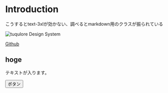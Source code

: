 
<Meta title="Overview/Introduction" />

# Introduction

<p class="text-3xl font-bold text-center">
  こうするとtext-3xlが効かない、調べるとmarkdown用のクラスが振られている
</p>

![tuqulore Design System](static/media/stories/assets/Cover.png)

<i class="fab fa-github"></i>

[Github](https://github.com/tuqulore/tuqulore-ui/)

## hoge

テキストが入ります。

<button type="button" class="button">
  ボタン
</button>

<Canvas>
  <Story id="buttons-button--default"></Story>
</Canvas>
